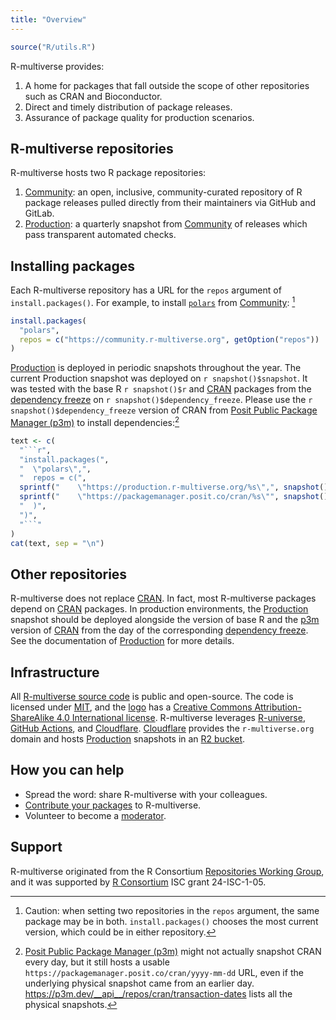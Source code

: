 ```yaml
---
title: "Overview"
---
```


```r
source("R/utils.R")
```

R-multiverse provides:

1. A home for packages that fall outside the scope of other repositories such as CRAN and Bioconductor.
2. Direct and timely distribution of package releases.
3. Assurance of package quality for production scenarios.

## R-multiverse repositories

R-multiverse hosts two R package repositories:

1. [Community](community.md): an open, inclusive, community-curated repository
of R package releases pulled directly from their maintainers via GitHub and GitLab.
2. [Production](production.qmd): a quarterly snapshot from [Community](community.md)
of releases which pass transparent automated checks.

## Installing packages

Each R-multiverse repository has a URL for the `repos` argument of `install.packages()`.
For example, to install [`polars`](https://pola-rs.github.io/r-polars/) from [Community](community.md):
^[
Caution: when setting two repositories in the `repos` argument,
the same package may be in both.
`install.packages()` chooses the most current version,
which could be in either repository.
]

```r
install.packages(
  "polars",
  repos = c("https://community.r-multiverse.org", getOption("repos"))
)
```

[Production](production.qmd) is deployed in periodic snapshots throughout the year.
The current Production snapshot was deployed on `r snapshot()$snapshot`.
It was tested with the base R `r snapshot()$r` and [CRAN](https://cran.r-project.org/) packages from the [dependency freeze](production.qmd#staging) on `r snapshot()$dependency_freeze`.
Please use the `r snapshot()$dependency_freeze` version of CRAN from [Posit Public Package Manager (p3m)](https://packagemanager.posit.co) to install dependencies:^[[Posit Public Package Manager (p3m)](https://packagemanager.posit.co) might not actually snapshot CRAN every day, but it still hosts a usable `https://packagemanager.posit.co/cran/yyyy-mm-dd` URL, even if the underlying physical snapshot came from an earlier day. <https://p3m.dev/__api__/repos/cran/transaction-dates> lists all the physical snapshots.]

```r
text <- c(
  "```r",
  "install.packages(",
  "  \"polars\",",
  "  repos = c(",
  sprintf("    \"https://production.r-multiverse.org/%s\",", snapshot()$snapshot),
  sprintf("    \"https://packagemanager.posit.co/cran/%s\"", snapshot()$dependency_freeze),
  "  )",
  ")",
  "```"
)
cat(text, sep = "\n")
```

## Other repositories

R-multiverse does not replace [CRAN](https://cran.r-project.org/).
In fact, most R-multiverse packages depend on [CRAN](https://cran.r-project.org/) packages.
In production environments,
the [Production](production.qmd) snapshot should be deployed alongside the version of base R
and the [p3m](https://packagemanager.posit.co) version of [CRAN](https://cran.r-project.org/) 
from the day of the corresponding [dependency freeze](production.qmd#month-1-dependency-freeze).
See the documentation of [Production](production.qmd) for more details.

## Infrastructure

All [R-multiverse source code](https://github.com/r-multiverse) is public and open-source.
The code is licensed under [MIT](https://github.com/r-multiverse/multiverse.internals/blob/main/LICENSE.md), and the [logo](https://github.com/r-multiverse/r-multiverse.github.io/tree/main/logo) has a [Creative Commons Attribution-ShareAlike 4.0 International license](https://github.com/r-multiverse/r-multiverse.github.io/blob/main/logo/LICENSE.md). 
R-multiverse leverages [R-universe](https://r-universe.dev/), [GitHub Actions](https://github.com/features/actions), and [Cloudflare](https://www.cloudflare.com/).
[Cloudflare](https://www.cloudflare.com/) provides the `r-multiverse.org` domain and hosts [Production](production.qmd) snapshots in an [R2 bucket](https://www.cloudflare.com/developer-platform/products/r2/).

## How you can help

* Spread the word: share R-multiverse with your colleagues.
* [Contribute your packages](contributors.md) to R-multiverse.
* Volunteer to become a [moderator](moderators.md).

## Support

R-multiverse originated from the R Consortium [Repositories Working Group](https://github.com/RConsortium/r-repositories-wg), and it was supported by [R Consortium](https://r-consortium.org) ISC grant 24-ISC-1-05.
